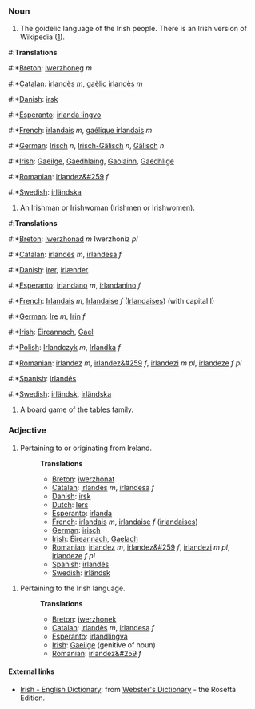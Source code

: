 ===Noun===
#The goidelic language of the Irish people. There is an Irish version of Wikipedia ([http://ga.wikipedia.com]).

#:'''Translations'''
#:*[[Breton]]: [[iwerzhoneg]] ''m''
#:*[[Catalan]]: [[irlandès]] ''m'', [[gaèlic irlandès]] ''m''
#:*[[Danish]]: [[irsk]]
#:*[[Esperanto]]: [[irlanda lingvo]]
#:*[[French]]: [[irlandais]] ''m'', [[gaélique irlandais]] ''m''
#:*[[German]]: [[Irisch]] ''n'', [[Irisch-Gälisch]] ''n'', [[Gälisch]] ''n''
#:*[[Irish]]: [[Gaeilge]], [[Gaedhlaing]], [[Gaolainn]], [[Gaedhlige]]
#:*[[Romanian]]: [[irlandez&#259]] ''f''
#:*[[Swedish]]: [[irländska]]

#An Irishman or Irishwoman (Irishmen or Irishwomen).

#:'''Translations'''
#:*[[Breton]]: [[Iwerzhonad]] ''m'' Iwerzhoniz ''pl''
#:*[[Catalan]]: [[irlandès]] ''m'', [[irlandesa]] ''f''
#:*[[Danish]]: [[irer]], [[irlænder]]
#:*[[Esperanto]]: [[irlandano]] ''m'', [[irlandanino]] ''f''
#:*[[French]]: [[Irlandais]] ''m'', [[Irlandaise]] ''f'' ([[Irlandaises]]) (with capital I)
#:*[[German]]: [[Ire]] ''m'', [[Irin]] ''f''
#:*[[Irish]]: [[Éireannach]], [[Gael]]
#:*[[Polish]]: [[Irlandczyk]] ''m'', [[Irlandka]] ''f''
#:*[[Romanian]]: [[irlandez]] ''m'', [[irlandez&#259]] ''f'', [[irlandezi]] ''m pl'', [[irlandeze]] ''f pl''
#:*[[Spanish]]: [[irlandés]]
#:*[[Swedish]]: [[irländsk]], [[irländska]]

#A board game of the [[tables]] family.

===Adjective===
#Pertaining to or originating from Ireland.
#:'''Translations'''
#:*[[Breton]]: [[iwerzhonat]]
#:*[[Catalan]]: [[irlandès]] ''m'', [[irlandesa]] ''f''
#:*[[Danish]]: [[irsk]]
#:*[[Dutch]]: [[Iers]]
#:*[[Esperanto]]: [[irlanda]]
#:*[[French]]: [[irlandais]] ''m'', [[irlandaise]] ''f'' ([[irlandaises]])
#:*[[German]]: [[irisch]]
#:*[[Irish]]: [[Éireannach]], [[Gaelach]]
#:*[[Romanian]]: [[irlandez]] ''m'', [[irlandez&#259]] ''f'', [[irlandezi]] ''m pl'', [[irlandeze]] ''f pl''
#:*[[Spanish]]: [[irlandés]]
#:*[[Swedish]]: [[irländsk]]

#Pertaining to the Irish language.
#:'''Translations'''
#:*[[Breton]]: [[iwerzhonek]]
#:*[[Catalan]]: [[irlandès]] ''m'', [[irlandesa]] ''f''
#:*[[Esperanto]]: [[irland]][[lingva]]
#:*[[Irish]]: [[Gaeilge]] (genitive of noun)
#:*[[Romanian]]: [[irlandez&#259]] ''f''

==== External links====
*[http://www.websters-online-dictionary.org/definition/Irish-english/ Irish - English Dictionary]: from [http://www.websters-online-dictionary.org/ Webster's Dictionary] - the Rosetta Edition.